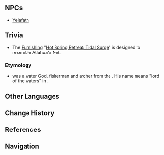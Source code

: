 {{Location Infobox
|image        = <gallery>
NPC Location Yelafath Context.png|In-game
NPC Location Yelafath.png|Map
</gallery>
|type         = Point of Interest
|map_level    = 
|subarea      = "People of the Springs"
|area         = Toyac Springs
|region       = Natlan
}}
{{Location Intro|description=<p>{{If Self|Atlahua's Net|It|Atlahua's Net}} is a fishing gear store owned by [[Yelafath]]. It also offers custom-made souvenirs, fishing rod repair services, and camping gear.<ref>{{Ref/Quest|Someone Trustworthy}}</ref></p>}}
<!--
==Quests==
{{Quests by Category List|Atlahua's Net Quests|heo=1}}
-->
==NPCs==
* [[Yelafath]]
<!--
==Interactables==
===Interactable Name===
{{Dialogue Start}}
:''':''' {{tx}}
{{Dialogue End}}

==Descriptions==
{{Description|}}

==Soundtracks==
{{Soundtracks by Category Table|type=location}}

==Lore==

==Gallery==
<gallery>

</gallery>
-->
==Trivia==
* The [[Furnishing]] "[[Hot Spring Retreat: Tidal Surge]]" is designed to resemble Atlahua's Net.
===Etymology===
* ''{{w|Atlahua}}'' was a water God, fisherman and archer from the {{w|Aztec mythology}}. His name means "lord of the waters" in {{w|Nahuatl}}.

==Other Languages==
{{Other Languages
|en       = Atlahua's Net
|zhs      = 「奥特华的渔网」
|zhs_rm   = "Àotèhuá de Yúwǎng"
|zht      = 「奧特華的漁網」
|zht_rm   = "Àotèhuá de Yúwǎng"
|zh_tl    = "Atlahua's Net"
|ja       = 「アトラワの網」
|ja_rm    = "Atarawa no Ami"
|ja_tl    = "Atlahua's Net"
|ko       = 「아틀라와<->의 그물」
|ko_tl    = 
|es       = La Red de Atlahua
|es_tl    = Atlahua's Net
|fr       = Filet d'Atlahua
|fr_tl    = Atlahua's Net
|ru       = «Сети Атлауа»
|ru_tl    = 
|th       = "แหตกปลาของ Atlahua"
|th_rm    = 
|th_tl    = 
|vi       = "Lưới Đánh Cá Atlahua"
|vi_tl    = 
|de       = „Atlahuas Netz“
|de_tl    = 
|id       = Atlahua's Net
|pt       = Rede de Atlahua
|pt_tl    = 
|tr       = Atlahua'nın Ağları
|tr_tl    = 
|it       = Rete di Atlahua
|it_tl    = 
}}

==Change History==
{{Change History|5.0}}

==References==
{{Reflist}}

==Navigation==
{{PoI Navbox|Natlan}}